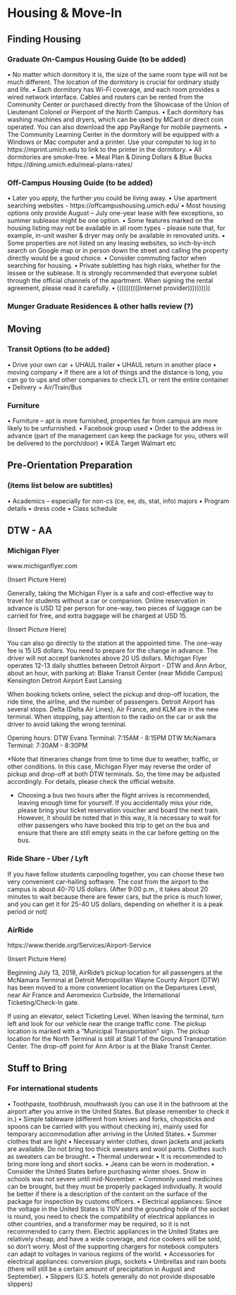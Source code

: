 # Housing & Move-In {#move-in}

## Finding Housing

### Graduate On-Campus Housing Guide (to be added)

•	No matter which dormitory it is, the size of the same room type will not be much different. The location of the dormitory is crucial for ordinary study and life. 
•	Each dormitory has Wi-Fi coverage, and each room provides a wired network interface. Cables and routers can be rented from the Community Center or purchased directly from the Showcase of the Union of Lieutenant Colonel or Pierpont of the North Campus.
•	Each dormitory has washing machines and dryers, which can be used by MCard or direct coin operated. You can also download the app PayRange for mobile payments.
•	The Community Learning Center in the dormitory will be equipped with a Windows or Mac computer and a printer. Use your computer to log in to https://mprint.umich.edu to link to the printer in the dormitory.
•	All dormitories are smoke-free.
•	Meal Plan & Dining Dollars & Blue Bucks https://dining.umich.edu/meal-plans-rates/

### Off-Campus Housing Guide (to be added)

•	Later you apply, the further you could be living away.
•	Use apartment searching websites - https://offcampushousing.umich.edu/
•	Most housing options only provide August – July one-year lease with few exceptions, so summer sublease might be one option.
•	Some features marked on the housing listing may not be available in all room types - please note that, for example, in-unit washer & dryer may only be available in renovated units.
•	Some properties are not listed on any leasing websites, so inch-by-inch search on Google map or in person down the street and calling the property directly would be a good choice. 
•	Consider commuting factor when searching for housing.
•	Private subletting has high risks, whether for the lessee or the sublease. It is strongly recommended that everyone sublet through the official channels of the apartment. When signing the rental agreement, please read it carefully.
•	((((((((((internet provider))))))))))

### Munger Graduate Residences & other halls review (?)

## Moving

### Transit Options (to be added)

•	Drive your own car + UHAUL trailer
•	UHAUL return in another place 
•	moving company
•	If there are a lot of things and the distance is long, you can go to ups and other companies to check LTL or rent the entire container
•	Delivery + Air/Train/Bus

### Furniture 

•	Furniture – apt is more furnished, properties far from campus are more likely to be unfurnished.
•	Facebook group used
•	Order to the address in advance (part of the management can keep the package for you, others will be delivered to the porch/door)
•	IKEA Target Walmart etc

## Pre-Orientation Preparation

### (items list below are subtitles)
•	Academics – especially for non-cs (ce, ee, ds, stat, info) majors
•	Program details
•	dress code
•	Class schedule

## DTW - AA 

### Michigan Flyer
www.michiganflyer.com 

(Insert Picture Here)

Generally, taking the Michigan Flyer is a safe and cost-effective way to travel for students without a car or companion. Online reservation in advance is USD 12 per person for one-way, two pieces of luggage can be carried for free, and extra baggage will be charged at USD 15.

(Insert Picture Here)

You can also go directly to the station at the appointed time. The one-way fee is 15 US dollars. You need to prepare for the change in advance. The driver will not accept banknotes above 20 US dollars.
Michigan Flyer operates 12-13 daily shuttles between Detroit Airport - DTW and Ann Arbor, about an hour, with parking at:
Blake Transit Center (near Middle Campus) Kensington
Detroit Airport
East Lansing

When booking tickets online, select the pickup and drop-off location, the ride time, the airline, and the number of passengers. Detroit Airport has several stops. Delta (Delta Air Lines), Air France, and KLM are in the new terminal. When stopping, pay attention to the radio on the car or ask the driver to avoid taking the wrong terminal.

Opening hours:
DTW Evans Terminal: 7:15AM - 8:15PM
DTW McNamara Terminal: 7:30AM - 8:30PM

*Note that itineraries change from time to time due to weather, traffic, or other conditions. In this case, Michigan Flyer may reverse the order of pickup and drop-off at both DTW terminals. So, the time may be adjusted accordingly. For details, please check the official website.

* Choosing a bus two hours after the flight arrives is recommended, leaving enough time for yourself. If you accidentally miss your ride, please bring your ticket reservation voucher and board the next train. However, it should be noted that in this way, it is necessary to wait for other passengers who have booked this trip to get on the bus and ensure that there are still empty seats in the car before getting on the bus.

### Ride Share - Uber / Lyft

If you have fellow students carpooling together, you can choose these two very convenient car-hailing software. The cost from the airport to the campus is about 40-70 US dollars. (After 9:00 p.m., it takes about 20 minutes to wait because there are fewer cars, but the price is much lower, and you can get it for 25-40 US dollars, depending on whether it is a peak period or not)

### AirRide

https://www.theride.org/Services/Airport-Service

(Insert Picture Here)

Beginning July 13, 2018, AirRide's pickup location for all passengers at the McNamara Terminal at Detroit Metropolitan Wayne County Airport (DTW) has been moved to a more convenient location on the Departures Level, near Air France and Aeromexico Curbside, the International Ticketing/Check-In gate.

If using an elevator, select Ticketing Level. When leaving the terminal, turn left and look for our vehicle near the orange traffic cone. The pickup location is marked with a "Municipal Transportation" sign. The pickup location for the North Terminal is still at Stall 1 of the Ground Transportation Center. The drop-off point for Ann Arbor is at the Blake Transit Center.

## Stuff to Bring

### For international students

•	Toothpaste, toothbrush, mouthwash (you can use it in the bathroom at the airport after you arrive in the United States. But please remember to check it in.)
•	Simple tableware (different from knives and forks, chopsticks and spoons can be carried with you without checking in), mainly used for temporary accommodation after arriving in the United States.
•	Summer clothes that are light 
•	Necessary winter clothes, down jackets and jackets are available. Do not bring too thick sweaters and wool pants. Clothes such as sweaters can be brought.
•	Thermal underwear
•	It is recommended to bring more long and short socks.
•	Jeans can be worn in moderation.
•	Consider the United States before purchasing winter shoes. Snow in schools was not severe until mid-November.
•	Commonly used medicines can be brought, but they must be properly packaged individually. It would be better if there is a description of the content on the surface of the package for inspection by customs officers.
•	Electrical appliances: Since the voltage in the United States is 110V and the grounding hole of the socket is round, you need to check the compatibility of electrical appliances in other countries, and a transformer may be required, so it is not recommended to carry them. Electric appliances in the United States are relatively cheap, and have a wide coverage, and rice cookers will be sold, so don’t worry. Most of the supporting chargers for notebook computers can adapt to voltages in various regions of the world.
•	Accessories for electrical appliances: conversion plugs, sockets
•	Umbrellas and rain boots (there will still be a certain amount of precipitation in August and September).
•	Slippers (U.S. hotels generally do not provide disposable slippers)





